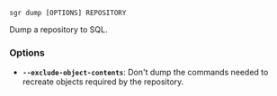
```sgr dump [OPTIONS] REPOSITORY```

Dump a repository to SQL.

### Options

  * **`--exclude-object-contents`**: Don't dump the commands needed to recreate objects required by the repository.
